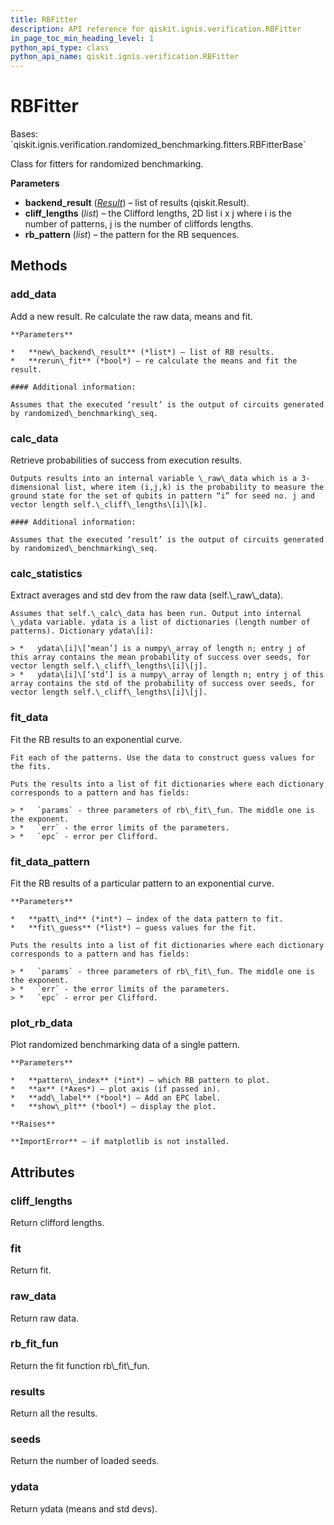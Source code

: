 ```yaml
---
title: RBFitter
description: API reference for qiskit.ignis.verification.RBFitter
in_page_toc_min_heading_level: 1
python_api_type: class
python_api_name: qiskit.ignis.verification.RBFitter
---
```


# RBFitter

<Class id="qiskit.ignis.verification.RBFitter" github="https://github.com/qiskit-community/qiskit-ignis/tree/stable/0.7/qiskit/ignis/verification/randomized_benchmarking/fitters.py" signature="RBFitter(backend_result, cliff_lengths, rb_pattern=None)">
  Bases: `qiskit.ignis.verification.randomized_benchmarking.fitters.RBFitterBase`

  Class for fitters for randomized benchmarking.

  **Parameters**

  *   **backend\_result** ([*Result*](qiskit.result.Result "qiskit.result.Result")) – list of results (qiskit.Result).
  *   **cliff\_lengths** (*list*) – the Clifford lengths, 2D list i x j where i is the number of patterns, j is the number of cliffords lengths.
  *   **rb\_pattern** (*list*) – the pattern for the RB sequences.

  ## Methods

  ### add\_data

  <Function id="qiskit.ignis.verification.RBFitter.add_data" name="add_data" signature="RBFitter.add_data(new_backend_result, rerun_fit=True)">
    Add a new result. Re calculate the raw data, means and fit.

    **Parameters**

    *   **new\_backend\_result** (*list*) – list of RB results.
    *   **rerun\_fit** (*bool*) – re calculate the means and fit the result.

    #### Additional information:

    Assumes that the executed ‘result’ is the output of circuits generated by randomized\_benchmarking\_seq.
  </Function>

  ### calc\_data

  <Function id="qiskit.ignis.verification.RBFitter.calc_data" name="calc_data" signature="RBFitter.calc_data()">
    Retrieve probabilities of success from execution results.

    Outputs results into an internal variable \_raw\_data which is a 3-dimensional list, where item (i,j,k) is the probability to measure the ground state for the set of qubits in pattern “i” for seed no. j and vector length self.\_cliff\_lengths\[i]\[k].

    #### Additional information:

    Assumes that the executed ‘result’ is the output of circuits generated by randomized\_benchmarking\_seq.
  </Function>

  ### calc\_statistics

  <Function id="qiskit.ignis.verification.RBFitter.calc_statistics" name="calc_statistics" signature="RBFitter.calc_statistics()">
    Extract averages and std dev from the raw data (self.\_raw\_data).

    Assumes that self.\_calc\_data has been run. Output into internal \_ydata variable. ydata is a list of dictionaries (length number of patterns). Dictionary ydata\[i]:

    > *   ydata\[i]\[‘mean’] is a numpy\_array of length n; entry j of this array contains the mean probability of success over seeds, for vector length self.\_cliff\_lengths\[i]\[j].
    > *   ydata\[i]\[‘std’] is a numpy\_array of length n; entry j of this array contains the std of the probability of success over seeds, for vector length self.\_cliff\_lengths\[i]\[j].
  </Function>

  ### fit\_data

  <Function id="qiskit.ignis.verification.RBFitter.fit_data" name="fit_data" signature="RBFitter.fit_data()">
    Fit the RB results to an exponential curve.

    Fit each of the patterns. Use the data to construct guess values for the fits.

    Puts the results into a list of fit dictionaries where each dictionary corresponds to a pattern and has fields:

    > *   `params` - three parameters of rb\_fit\_fun. The middle one is the exponent.
    > *   `err` - the error limits of the parameters.
    > *   `epc` - error per Clifford.
  </Function>

  ### fit\_data\_pattern

  <Function id="qiskit.ignis.verification.RBFitter.fit_data_pattern" name="fit_data_pattern" signature="RBFitter.fit_data_pattern(patt_ind, fit_guess)">
    Fit the RB results of a particular pattern to an exponential curve.

    **Parameters**

    *   **patt\_ind** (*int*) – index of the data pattern to fit.
    *   **fit\_guess** (*list*) – guess values for the fit.

    Puts the results into a list of fit dictionaries where each dictionary corresponds to a pattern and has fields:

    > *   `params` - three parameters of rb\_fit\_fun. The middle one is the exponent.
    > *   `err` - the error limits of the parameters.
    > *   `epc` - error per Clifford.
  </Function>

  ### plot\_rb\_data

  <Function id="qiskit.ignis.verification.RBFitter.plot_rb_data" name="plot_rb_data" signature="RBFitter.plot_rb_data(pattern_index=0, ax=None, add_label=True, show_plt=True)">
    Plot randomized benchmarking data of a single pattern.

    **Parameters**

    *   **pattern\_index** (*int*) – which RB pattern to plot.
    *   **ax** (*Axes*) – plot axis (if passed in).
    *   **add\_label** (*bool*) – Add an EPC label.
    *   **show\_plt** (*bool*) – display the plot.

    **Raises**

    **ImportError** – if matplotlib is not installed.
  </Function>

  ## Attributes

  ### cliff\_lengths

  <Attribute id="qiskit.ignis.verification.RBFitter.cliff_lengths" name="cliff_lengths">
    Return clifford lengths.
  </Attribute>

  ### fit

  <Attribute id="qiskit.ignis.verification.RBFitter.fit" name="fit">
    Return fit.
  </Attribute>

  ### raw\_data

  <Attribute id="qiskit.ignis.verification.RBFitter.raw_data" name="raw_data">
    Return raw data.
  </Attribute>

  ### rb\_fit\_fun

  <Attribute id="qiskit.ignis.verification.RBFitter.rb_fit_fun" name="rb_fit_fun">
    Return the fit function rb\_fit\_fun.
  </Attribute>

  ### results

  <Attribute id="qiskit.ignis.verification.RBFitter.results" name="results">
    Return all the results.
  </Attribute>

  ### seeds

  <Attribute id="qiskit.ignis.verification.RBFitter.seeds" name="seeds">
    Return the number of loaded seeds.
  </Attribute>

  ### ydata

  <Attribute id="qiskit.ignis.verification.RBFitter.ydata" name="ydata">
    Return ydata (means and std devs).
  </Attribute>
</Class>

